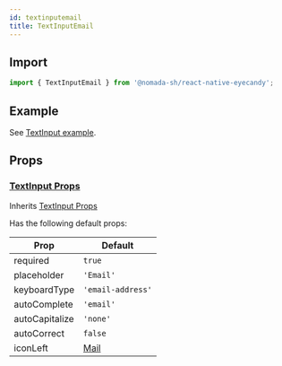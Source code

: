```yaml
---
id: textinputemail
title: TextInputEmail
---
```


## Import

```jsx
import { TextInputEmail } from '@nomada-sh/react-native-eyecandy';
```

## Example

See [TextInput example](../textinput#example).

## Props

### [TextInput Props](../textinput#props)

Inherits [TextInput Props](../textinput#props)

Has the following default props:

| Prop           | Default               |
| -------------- | --------------------- |
| required       | `true`                |
| placeholder    | `'Email'`             |
| keyboardType   | `'email-address'`     |
| autoComplete   | `'email'`             |
| autoCapitalize | `'none'`              |
| autoCorrect    | `false`               |
| iconLeft       | [Mail](../icons#mail) |
